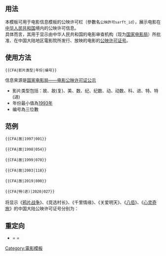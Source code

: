 <includeonly><!-- 在這裡加入模板的保護標識 --></includeonly><noinclude>{{template doc page viewed directly}}</noinclude>
<!-- 在本行下編輯模板說明 -->

== 用法 ==
本模板可用于电影信息模板{{tl|Infobox film}}的公映许可栏（參數名<code>公映許可</code><code>sarft_id</code>），展示电影在[[中华人民共和国]]境内的公映许可信息。<br/>具体而言，其用于显示由中华人民共和国的电影审查机构（现为[[国家电影局]]）所批准、在中国大陆地区電影院所发行、放映的电影的[[电影公映许可证|公映许可证号]]。

== 使用方法 ==
<code><nowiki>{{CFA|影片类型|年份|编号}}</nowiki></code>

信息來源是[https://www.chinafilm.gov.cn/chinafilm/channels/168.shtml 国家电影局——电影公映许可证公示]
* 影片类型包括：故、故(复)、美、数、纪、纪数、动、动数、科、进、特、特(进)
* 年份最小值為[https://wenku.baidu.com/view/09c92eb765ce0508763213b5.html 1993年]
* 编号為三位數

== 范例 ==
<code><nowiki>{{CFA|故|1997|001}}</nowiki></code><br><br><code><nowiki>{{CFA|故|1998|054}}</nowiki></code><br><br><code><nowiki>{{CFA|故|1999|070}}</nowiki></code><br><br><code><nowiki>{{CFA|故|2003|118}}</nowiki></code><br><br><code><nowiki>{{CFA|故|2019|800}}</nowiki></code><br><br><code><nowiki>{{CFA|特(进)|2020|027}}</nowiki></code><br><br>将显示《[[鸦片战争 (电影)|鸦片战争]]》、《竞选村长》、《千里情缘》、《关爱明天》、《[[八佰]]》、《[[心灵奇旅]]》的中国大陆公映许可证号分别为：

{{CFA|故|1997|001}}{{CFA|故|1998|054}}{{CFA|故|1999|070}}{{CFA|故|2003|118}}{{CFA|故|2019|800}}{{CFA|特(进)|2020|027}}

== 重定向 ==
* {{Tl|电审}} = {{Tl|SARFT}} = {{Tl|CFA}}

{{Film and Television related infobox templates}}

<includeonly>
<!-- 本行下加入模板的分類 -->
[[Category:電影模板]]
</includeonly>